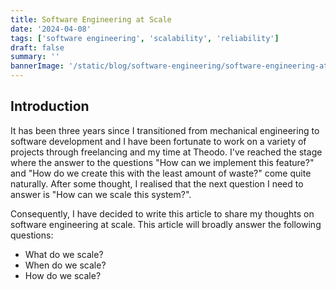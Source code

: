 ```yaml
---
title: Software Engineering at Scale
date: '2024-04-08'
tags: ['software engineering', 'scalability', 'reliability']
draft: false
summary: ''
bannerImage: '/static/blog/software-engineering/software-engineering-at-scale/scale.webp'
---
```


## Introduction

It has been three years since I transitioned from mechanical engineering to software development and I have been fortunate to work on a variety of projects through freelancing and my time at Theodo. I've reached the stage where the answer to the questions "How can we implement this feature?" and "How do we create this with the least amount of waste?" come quite naturally. After some thought, I realised that the next question I need to answer is "How can we scale this system?". 

Consequently, I have decided to write this article to share my thoughts on software engineering at scale. This article will broadly answer the following questions:

- What do we scale?
- When do we scale?
- How do we scale?



##




